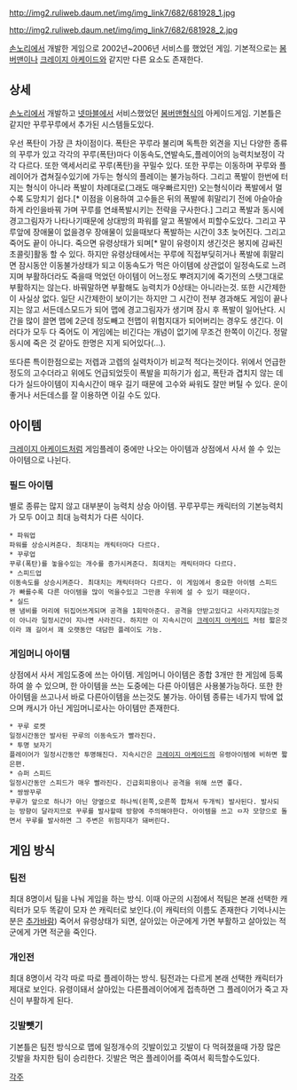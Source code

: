 http://img2.ruliweb.daum.net/img/img_link7/682/681928_1.jpg

http://img2.ruliweb.daum.net/img/img_link7/682/681928_2.jpg

[[손노리]]에서 개발한 게임으로 2002년~2006년 서비스를 했었던 게임.
기본적으로는 [[봄버맨]]이나 [[크레이지 아케이드]]와 같지만 다른 요소도 존재한다.

== 상세 ==
[[손노리]]에서 개발하고 [[넷마블]]에서 서비스했었던 [[봄버맨]]형식의 아케이드게임. 기본틀은 같지만 꾸루꾸루에서 추가된 시스템들도있다.

우선 폭탄이 가장 큰 차이점이다. 폭탄은 꾸루라 불리며 독특한 외견을 지닌 다양한 종류의 꾸루가 있고 각각의 꾸루(폭탄)마다 이동속도,연발속도,플레이어의 능력치보정이 각각 다르다. 또한 액세서리로 꾸루(폭탄)을 꾸밀수 있다. 또한 꾸루는 이동하며 꾸루와 플레이어가 겹쳐질수있기에 가두는 형식의 플레이는 불가능하다. 그리고 폭발이 한번에 터지는 형식이 아니라 폭발이 차례대로(그래도 매우빠르지만) 오는형식이라 폭발에서 멀수록 도망치기 쉽다.[* 이점을 이용하여 고수들은 뒤의 폭발에 휘말리기 전에 아슬아슬하게 라인을바꿔 가며 꾸루를 연쇄폭발시키는 전략을 구사한다.] 그리고 폭발과 동시에 경고그림자가 나타나기때문에 상대방의 파워를 알고 폭발에서 피할수도있다.
그리고 꾸루앞에 장애물이 없을경우 장애물이 있을때보다  폭발하는 시간이 3초 늦어진다.
그리고 죽어도 끝이 아니다. 죽으면 유령상태가 되며[* 말이 유령이지 생긴것은 봉지에 감싸진 초콜릿]활동 할 수 있다. 하지만 유령상태에서는 꾸루에 직접부딪히거나 폭발에 휘말리면 잠시동안 이동불가상태가 되고 이동속도가 먹은 아이템에 상관없이 일정속도로 느려지며 부활하더라도 죽을때 먹었던 아이템이 어느정도 뿌려지기에 죽기전의 스탯그대로 부활하지는 않는다. 바꿔말하면 부활해도 능력치가 0상태는 아니라는것.
또한 시간제한이 사실상 없다. 일단 시간제한이 보이기는 하지만 그 시간이 전부 경과해도 게임이 끝나지는 않고 서든데스모드가 되어 맵에 경고그림자가 생기며 잠시 후 폭발이 일어난다. 시간을 많이 끌면 맵에 2군데 정도빼고 전맵이 위험지대가 되어버리는 경우도 생긴다. 이러다가 모두 다 죽어도 이 게임에는 비긴다는 개념이 없기에 무조건 한쪽이 이긴다. 정말 동시에 죽은 것 같아도 한명은 지게 되어있다(…).

또다른 특이한점으로는 저렙과 고렙의 실력차이가 비교적 적다는것이다. 위에서 언급한 정도의 고수더라고 위에도 언급되었듯이 폭발을 피하기가 쉽고, 폭탄과 겹치지 않는 데다가 실드아이템이 지속시간이 매우 길기 때문에 고수와 싸워도 잘만 버틸 수 있다. 운이 좋거나 서든데스를 잘 이용하면 이길 수도 있다.
== 아이템 ==
[[크레이지 아케이드]]처럼 게임플레이 중에만 나오는 아이템과 상점에서 사서 쓸 수 있는 아이템으로 나뉜다.

=== 필드 아이템 ===
별로 종류는 많지 않고 대부분이 능력치 상승 아이템. 꾸루꾸루는 캐릭터의 기본능력치가 모두 0이고 최대 능력치가 다른 식이다. 

 * 파워업
 파워를 상승시켜준다. 최대치는 캐릭터마다 다르다.
 * 꾸루업
 꾸루(폭탄)를 놓을수있는 개수를 증가시켜준다. 최대치는 캐릭터마다 다르다.
 * 스피드업
 이동속도를 상승시켜준다. 최대치는 캐릭터마다 다르다. 이 게임에서 중요한 아이템 스피드가 빠를수록 다른 아이템을 많이 먹을수있고 그만큼 우위에 설 수 있기 때문이다.
 * 실드
 왠 냄비를 머리에 뒤집어쓰게되며 공격을 1회막아준다. 공격을 안받고있다고 사라지지않는것이 아니라 일정시간이 지나면 사라진다. 하지만 이 지속시간이 [[크레이지 아케이드]] 처럼 짧은것이라 꽤 길어서 꽤 오랫동안 대담한 플레이도 가능.
 
=== 게임머니 아이템 ===
상점에서 사서 게임도중에 쓰는 아이템. 게임머니 아이템은 종합 3개만 한 게임에 등록하여 쓸 수 있으며, 한 아이템을 쓰는 도중에는 다른 아이템은 사용불가능하다. 또한 한 아이템을 쓰고나서 바로 다른아이템을 쓰는것도 불가능.
아이템 종류는 네가지 밖에 없으며 캐시가 아닌 게임머니로사는 아이템만 존재한다.

 * 꾸루 로켓
 일정시간동안 발사된 꾸루의 이동속도가 빨라진다. 
 * 투명 보자기
 플레이어가 일정시간동안 투명해진다. 지속시간은 [[크레이지 아케이드]]의 유령아이템에 비하면 짧은편.
 * 슈퍼 스피드
 일정시간동안 스피드가 매우 빨라진다. 긴급회피용이나 공격을 위해 쓰면 좋다.
 * 쌍쌍꾸루
 꾸루가 앞으로 하나가 아닌 양옆으로 하나씩(왼쪽,오른쪽 합쳐서 두개씩) 발사된다. 발사되는 방향이 달라지므로 꾸루를 발사할때 방향에 주의해야한다. 아이템을 쓰고 ㅁ자 모양으로 돌면서 꾸루를 발사하면 그 주변은 위험지대가 돼버린다.

== 게임 방식 ==
=== 팀전 ===
최대 8명이서 팀을 나눠 게임을 하는 방식. 이때 아군의 시점에서 적팀은 본래 선택한 캐릭터가 모두 똑같이 모자 쓴 캐릭터로 보인다.(이 캐릭터의 이름도 존재한다 기억나시는분은 [[추가바람]]) 죽어서 유령상태가 되면, 살아있는 아군에게 가면 부활하고 살아있는 적군에게 가면 적군을 죽인다.  
=== 개인전 ===
최대 8명이서 각각 따로 따로 플레이하는 방식. 팀전과는 다르게 본래 선택한 캐릭터가 제대로 보인다. 유령이돼서 살아있는 다른플레이어에게 접촉하면 그 플레이어가 죽고 자신이 부활하게 된다.
=== 깃발뺏기 ===
기본틀은 팀전 방식으로 맵에 일정개수의 깃발이있고 깃발이 다 먹혀졌을때 가장 많은 깃발을 차지한 팀이 승리한다. 깃발은 먹은 플레이어를 죽여서 획득할수도있다.

[[각주]]
